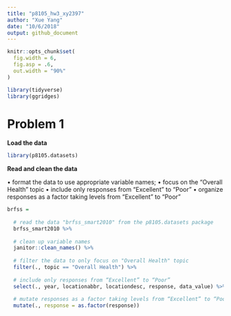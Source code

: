 ```yaml
---
title: "p8105_hw3_xy2397"
author: "Xue Yang"
date: "10/6/2018"
output: github_document
---
```


```r
knitr::opts_chunk$set(
  fig.width = 6,
  fig.asp = .6,
  out.width = "90%"
)

library(tidyverse)
library(ggridges)
```

# Problem 1

**Load the data**

```r
library(p8105.datasets)
```

**Read and clean the data**

•	format the data to use appropriate variable names;
•	focus on the “Overall Health” topic
•	include only responses from “Excellent” to “Poor”
•	organize responses as a factor taking levels from “Excellent” to “Poor”

```r

brfss = 
  
  # read the data "brfss_smart2010" from the p8105.datasets package
  brfss_smart2010 %>% 
  
  # clean up variable names
  janitor::clean_names() %>% 
  
  # filter the data to only focus on "Overall Health" topic
  filter(., topic == "Overall Health") %>% 
  
  # include only responses from “Excellent” to “Poor”
  select(., year, locationabbr, locationdesc, response, data_value) %>%
  
  # mutate responses as a factor taking levels from “Excellent” to “Poor”
  mutate(., response = as.factor(response))
```

